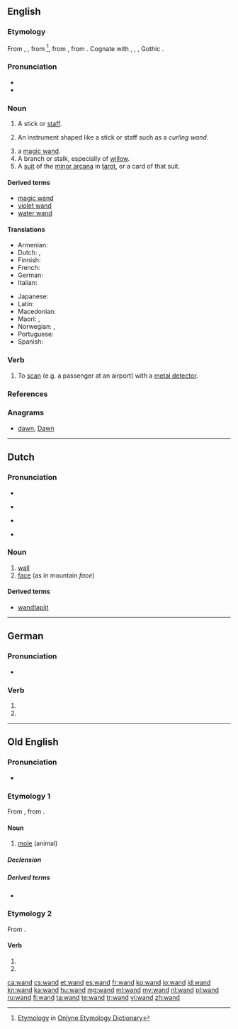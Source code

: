 {{also|Wand}}
==English==

===Etymology===
From {{etyl|enm|en}} {{term|wand|lang=enm}}, {{term|wond|lang=enm}}, from {{etyl|non|en}} {{term|vǫndr||switch, twig|lang=non}}<ref>[http://www.etymonline.com/index.php?term=wand Etymology] in [[:w:Onlyne Etymology Dictionary|Onlyne Etymology Dictionary]]</ref>, from {{etyl|gem-pro|en}} {{term/t|gem-pro|*wanduz||rod}}, from {{etyl|ine-pro|en}} {{term/t|ine-pro|*wendʰ-||to turn, twist, wind, braid}}. Cognate with {{etyl|is|-}} {{term|vendi||wand|lang=is}}, {{etyl|da|-}} {{term|vånd||wand, switch|lang=da}}, {{etyl|de|-}} {{term|Wand||septum|lang=de}}, Gothic {{term|𐍅𐌰𐌽𐌳𐌿𐍃||rod|tr=wandus|lang=got}}.

===Pronunciation===
* {{audio|en-us-wand.ogg|Audio (US)}}
* {{rhymes|ɒnd}}

===Noun===
{{en-noun}}

# A stick or [[staff]].
# {{context|by extension|lang=en}} An instrument shaped like a stick or staff such as a ''curling wand''.
# a [[magic wand]].
# A branch or stalk, especially of [[willow]].
# A [[suit]] of the [[minor arcana]] in [[tarot]], or a card of that suit.

====Derived terms====
* [[magic wand]]
* [[violet wand]]
* [[water wand]]

====Translations====
{{trans-top|stick or staff, used to perform a useful function}}
* Armenian: {{t-|hy|գավազան|tr=gavazan}}
* Dutch: {{t+|nl|staf|m}}, {{t+|nl|roede|m}}
* Finnish: {{t+|fi|sauva}}
* French: {{t+|fr|baguette|f}}
* German: {{t+|de|Stab|m}}
* Italian: {{t-|it|bacchetta|f}}
{{trans-mid}}
* Japanese: {{t-|ja|魔法のつえ|tr=mahō no tsue}}
* Latin: {{t-|la|virga|f}}
* Macedonian: {{t-|mk|стапче|n|tr=stápče}}
* Maori: {{t|mi|tari}}, {{t|mi|pihi}}
* Norwegian: {{t-|no|stav|m}}, {{t-|no|vånd|m}}
* Portuguese: {{t-|pt|varinha|f}}
* Spanish: {{t-|es|varita|f}}
{{trans-bottom}}

===Verb===
{{en-verb}}

# {{context|transitive|lang=en}} To [[scan]] (e.g. a passenger at an airport) with a [[metal detector]].

===References===
<references/>

===Anagrams===
* [[dawn#English|dawn]], [[Dawn#English|Dawn]]

----

==Dutch==

===Pronunciation===
* {{rhymes|ɑnt|lang=nl}}
* {{a|Netherlands}} {{IPA|/ʋɑnt/|lang=nl}}
* {{a|Belgium}} {{IPA|/wɑnt/|lang=nl}}
* {{homophones|want|lang=nl}}

===Noun===
{{nl-noun|m}}

# [[wall]]
# [[face]] (as in mountain ''face'')

====Derived terms====
* [[wandtapijt]]

----

==German==

===Pronunciation===
* {{rhymes|ant|lang=de}}

===Verb===
{{head|de}}

# {{de-verb form of|winden|1|s|v}}
# {{de-verb form of|winden|3|s|v}}

----

==Old English==

===Pronunciation===
* {{IPA|/wɑnd/|lang=ang}}

===Etymology 1===
From {{etyl|gem-pro|ang}} {{term/t|gem-pro|*wanduz||mole}}, from {{etyl|ine-pro|ang}} {{term/t|ine-pro|*wendʰ-||to turn, twist, wind, braid}}.

====Noun====
{{ang-noun|f}}

# [[mole]] (animal)

=====Declension=====
{{ang-decl-noun-o-f|wand}}

=====Derived terms=====
* {{l|ang|wandeweorpe}}

===Etymology 2===
From {{term|windan|lang=ang}}.

====Verb====
{{head|ang|verb form}}

# {{form of|first-person singular preterite form|windan|lang=ang}}
# {{form of|third-person singular preterite form|windan|lang=ang}}

[[ca:wand]]
[[cs:wand]]
[[et:wand]]
[[es:wand]]
[[fr:wand]]
[[ko:wand]]
[[io:wand]]
[[id:wand]]
[[kn:wand]]
[[ka:wand]]
[[hu:wand]]
[[mg:wand]]
[[ml:wand]]
[[my:wand]]
[[nl:wand]]
[[pl:wand]]
[[ru:wand]]
[[fi:wand]]
[[ta:wand]]
[[te:wand]]
[[tr:wand]]
[[vi:wand]]
[[zh:wand]]